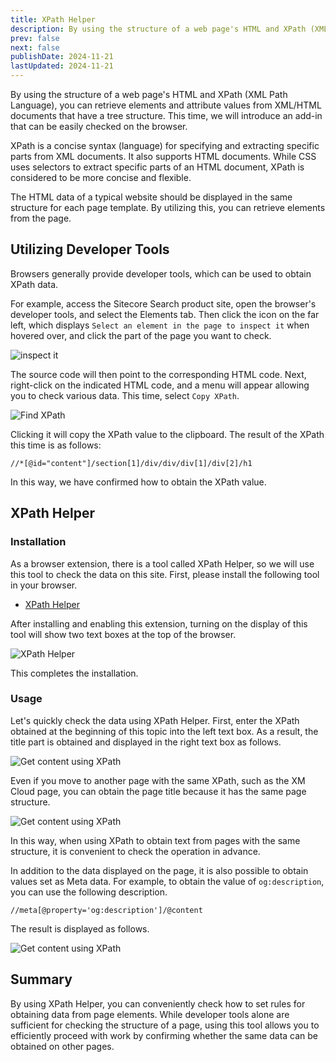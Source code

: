 ```yaml
---
title: XPath Helper
description: By using the structure of a web page's HTML and XPath (XML Path Language), you can retrieve elements and attribute values from XML/HTML documents that have a tree structure. This time, we will introduce an add-in that can be easily checked on the browser.
prev: false
next: false
publishDate: 2024-11-21
lastUpdated: 2024-11-21
---
```


By using the structure of a web page's HTML and XPath (XML Path Language), you can retrieve elements and attribute values from XML/HTML documents that have a tree structure. This time, we will introduce an add-in that can be easily checked on the browser.

XPath is a concise syntax (language) for specifying and extracting specific parts from XML documents. It also supports HTML documents. While CSS uses selectors to extract specific parts of an HTML document, XPath is considered to be more concise and flexible.

The HTML data of a typical website should be displayed in the same structure for each page template. By utilizing this, you can retrieve elements from the page.

## Utilizing Developer Tools

Browsers generally provide developer tools, which can be used to obtain XPath data.

For example, access the Sitecore Search product site, open the browser's developer tools, and select the Elements tab. Then click the icon on the far left, which displays `Select an element in the page to inspect it` when hovered over, and click the part of the page you want to check.

![inspect it](../../../../assets/tools/xpathhelper01.png)

The source code will then point to the corresponding HTML code. Next, right-click on the indicated HTML code, and a menu will appear allowing you to check various data. This time, select `Copy XPath`.

![Find XPath](../../../../assets/tools/xpathhelper02.png)

Clicking it will copy the XPath value to the clipboard. The result of the XPath this time is as follows:

```
//*[@id="content"]/section[1]/div/div/div[1]/div[2]/h1
```

In this way, we have confirmed how to obtain the XPath value.

## XPath Helper

### Installation

As a browser extension, there is a tool called XPath Helper, so we will use this tool to check the data on this site. First, please install the following tool in your browser.

- [XPath Helper](https://chrome.google.com/webstore/detail/xpath-helper/hgimnogjllphhhkhlmebbmlgjoejdpjl?hl=ja)

After installing and enabling this extension, turning on the display of this tool will show two text boxes at the top of the browser.

![XPath Helper](../../../../assets/tools/xpathhelper03.png)

This completes the installation.

### Usage

Let's quickly check the data using XPath Helper. First, enter the XPath obtained at the beginning of this topic into the left text box. As a result, the title part is obtained and displayed in the right text box as follows.

![Get content using XPath](../../../../assets/tools/xpathhelper04.png)

Even if you move to another page with the same XPath, such as the XM Cloud page, you can obtain the page title because it has the same page structure.

![Get content using XPath](../../../../assets/tools/xpathhelper05.png)

In this way, when using XPath to obtain text from pages with the same structure, it is convenient to check the operation in advance.

In addition to the data displayed on the page, it is also possible to obtain values set as Meta data. For example, to obtain the value of `og:description`, you can use the following description.

```
//meta[@property='og:description']/@content
```

The result is displayed as follows.

![Get content using XPath](../../../../assets/tools/xpathhelper06.png)

## Summary

By using XPath Helper, you can conveniently check how to set rules for obtaining data from page elements. While developer tools alone are sufficient for checking the structure of a page, using this tool allows you to efficiently proceed with work by confirming whether the same data can be obtained on other pages.

